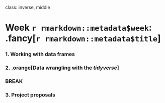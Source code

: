 
class: inverse, middle

# Week `r rmarkdown::metadata$week`: .fancy[`r rmarkdown::metadata$title`]

### 1. Working with data frames
### 2. .orange[Data wrangling with the _tidyverse_]

### BREAK

### 3. Project proposals
